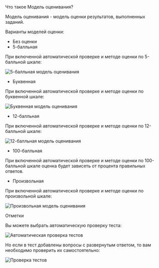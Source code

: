 
<AnchorHeading type="h1" id="evaluation-system">
  Что такое Модель оценивания?
</AnchorHeading>

Модель оценивания - модель оценки результатов, выполненных заданий.

Варианты моделей оценки:

- Без оценки
- 5-балльная

При включенной автоматической проверке и методе оценки по 5-балльной шкале:

<Image
  width={960}
  height={165}
  src="/assets/markdown/tests/5points-system.jpg"
  alt="5-балльная модель оценивания"
  noRatio
/>

- Буквенная

При включенной автоматической проверке и методе оценки по буквенной шкале:

<Image
  width={960}
  height={165}
  src="/assets/markdown/tests/letters-system.jpg"
  alt="Буквенная модель оценивания"
  noRatio
/>

- 12-балльная

При включенной автоматической проверке и методе оценки по 12-балльной шкале:

<Image
  width={960}
  height={165}
  src="/assets/markdown/tests/12points-system.jpg"
  alt="12-балльная модель оценивания"
  noRatio
/>

- 100-балльная

При включенной автоматической проверке и методе оценки по 100-балльной шкале оценка будет зависеть от процента правильных ответов.

- Произвольная

При включенной автоматической проверке и методе оценки по произвольной шкале:

<Image
  width={960}
  height={365}
  src="/assets/markdown/tests/arbitrary-system.jpg"
  alt="Произвольная модель оценивания"
  noRatio
/>

<AnchorHeading type="h2" id="grades">
  Отметки
</AnchorHeading>

Вы можете выбрать автоматическую проверку теста:

<Image
  width={960}
  height={86}
  src="/assets/markdown/tests/auto-evaluation.jpg"
  alt="Автоматическая проверка тестов"
  noRatio
/>

Но если в тест добавлены вопросы с развернутым ответом, то вам необходимо проверить их самостоятельно:

<Image
  width={960}
  height={140}
  src="/assets/markdown/tests/manual-evaluation.jpg"
  alt="Проверка тестов"
  noRatio
/>




